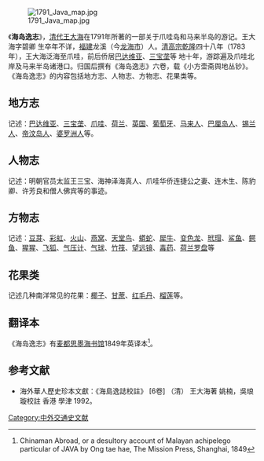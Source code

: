 [[File:1791_Java_map.jpg|thumb]]

《'''海岛逸志'''》，[[清代|清代]][[王大海|王大海]]在1791年所著的一部关于爪哇岛和马来半岛的游记。王大海字碧卿 生卒年不详，[[福建|福建]]龙溪（今[[龙海市|龙海市]]）人。[[清高宗|清高宗]][[乾隆|乾隆]]四十八年（1783年），王大海泛海至爪哇，前后侨居[[巴达维亚|巴达维亚]]、[[三宝垄|三宝垄]]等
地十年，游踪遍及爪哇北岸及马来半岛诸港口。归国后撰有《海岛逸志》六卷，载《小方壶斋舆地丛钞》。
《海岛逸志》的内容包括地方志、人物志、方物志、花果类等。

==地方志==
记述：[[巴达维亚|巴达维亚]]、[[三宝垄|三宝垄]]、[[爪哇|爪哇]]、[[荷兰|荷兰]]、[[英国|英国]]、[[葡萄牙|葡萄牙]]、[[马来人|马来人]]、[[巴厘岛人|巴厘岛人]]、[[锡兰人|锡兰人]]、[[帝汶岛人|帝汶岛人]]、[[婆罗洲人|婆罗洲人]]等。
==人物志==
记述：明朝官员太监王三宝、海神泽海真人、爪哇华侨连捷公之妻、连木生、陈豹卿、许芳良和僧人佛宾等的事迹。
==方物志==
记述：[[豆芽|豆芽]]、[[彩虹|彩虹]]、[[火山|火山]]、[[燕窝|燕窝]]、[[天堂鸟|天堂鸟]]、[[蟒蛇|蟒蛇]]、[[犀牛|犀牛]]、[[变色龙|变色龙]]、[[玳瑁|玳瑁]]、[[鲨鱼|鲨鱼]]、[[鳄鱼|鳄鱼]]、[[猩猩|猩猩]]、[[飞狐|飞狐]]、[[气压计|气压计]]、[[气球|气球]]、[[竹筏|竹筏]]、[[望远镜|望远镜]]、[[毒药|毒药]]、[[荷兰罗盘|荷兰罗盘]]等
==花果类==
记述几种南洋常见的花果：[[椰子|椰子]]、[[甘蔗|甘蔗]]、[[红毛丹|红毛丹]]、[[榴莲|榴莲]]等。
==翻译本==
《海岛逸志》有[[麦都思|麦都思]][[墨海书馆|墨海书馆]]1849年英译本<ref>Chinaman Abroad, or a desultory account of Malayan achipelego particular of JAVA by Ong tae hae, The Mission Press, Shanghai, 1849</ref>。

==参考文献==
<div class="references-small">
<references />
</div>

*海外華人歷史珍本文獻：《海島逸誌校註》 [6卷] （清） 王大海著 姚楠，吳琅璇校註 香港 學津 1992。

[[Category:中外交通史文献|Category:中外交通史文献]]